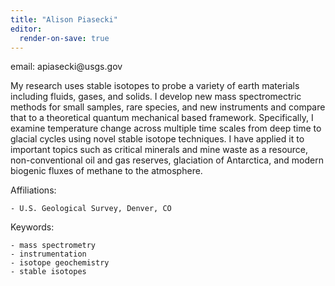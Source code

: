 ```yaml
---
title: "Alison Piasecki"
editor:
  render-on-save: true
---
```

email: apiasecki@usgs.gov

My research uses stable isotopes to probe a variety of earth materials including fluids, gases, and solids. I develop new mass spectromectric methods for small samples, rare species, and new instruments and compare that to a theoretical quantum mechanical based framework. Specifically, I examine temperature change across multiple time scales from deep time to glacial cycles using novel stable isotope techniques. I have applied it to important topics such as critical minerals and mine waste as a resource, non-conventional oil and gas reserves, glaciation of Antarctica, and modern biogenic fluxes of methane to the atmosphere.

Affiliations:

    - U.S. Geological Survey, Denver, CO 


Keywords:

    - mass spectrometry 
    - instrumentation 
    - isotope geochemistry
    - stable isotopes